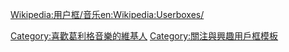 {{Userbox
  |id=[[檔案:Eilif Peterssen-Edvard Grieg 1891.jpg|60px]]
  |id-c=blue
  |info=<span lang="zh-tw">這個用戶喜歡聽'''[[爱德华·格里格|-{zh-hans:格里格;zh-hant:葛利格;}-]]'''的作品。</span>
  |info-c=white
  |info-s=9
  |border-c=black
}}
<includeonly>[[Category:喜歡葛利格音樂的維基人]]</includeonly>
<noinclude>{{Clear}}[[Wikipedia:用户框/音乐]][[Category:關注與興趣用戶框模板]][[en:Wikipedia:Userboxes/]]</noinclude>